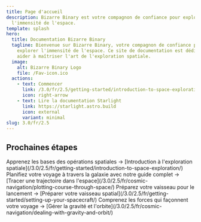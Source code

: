 ```yaml
---
title: Page d'accueil
description: Bizarre Binary est votre compagnon de confiance pour explorer
  l'immensité de l'espace.
template: splash
hero:
  title: Documentation Bizarre Binary
  tagline: Bienvenue sur Bizarre Binary, votre compagnon de confiance pour
    explorer l'immensité de l'espace. Ce site de documentation est dédié à vous
    aider à maîtriser l'art de l'exploration spatiale.
  image:
    alt: Bizarre Binary Logo
    file: /Fav-icon.ico
  actions:
    - text: Commencer
      link: /3.0/fr/2.5/getting-started/introduction-to-space-exploration/
      icon: right-arrow
    - text: Lire la documentation Starlight
      link: https://starlight.astro.build
      icon: external
      variant: minimal
slug: 3.0/fr/2.5
---
```



## Prochaines étapes

<CardGrid stagger>
  <Card title="Lancez-vous en orbite" icon="rocket">
    Apprenez les bases des opérations spatiales → [Introduction à l'exploration spatiale](/3.0/2.5/fr/getting-started/introduction-to-space-exploration/)
  </Card>

  <Card title="Tracez votre route" icon="open-book">
    Planifiez votre voyage à travers la galaxie avec notre guide complet → [Tracer une trajectoire dans l'espace](/3.0/2.5/fr/cosmic-navigation/plotting-course-through-space/)
  </Card>

  <Card title="Préparer votre vaisseau spatial" icon="setting">
    Préparez votre vaisseau pour le lancement → [Préparer votre vaisseau spatial](/3.0/2.5/fr/getting-started/setting-up-your-spacecraft/)
  </Card>

  <Card title="Maîtriser la gravité et l'orbite" icon="star">
    Comprenez les forces qui façonnent votre voyage → [Gérer la gravité et l'orbite](/3.0/2.5/fr/cosmic-navigation/dealing-with-gravity-and-orbit/)
  </Card>
</CardGrid>
